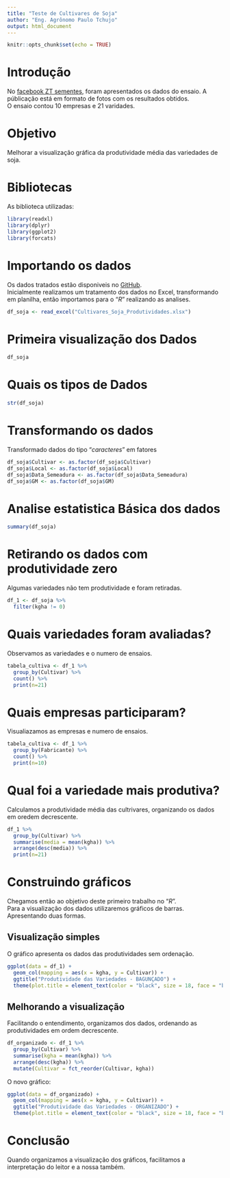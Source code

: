 ---
title: "Teste de Cultivares de Soja"
author: "Eng. Agrônomo Paulo Tchujo"
output: html_document
---

```{r setup, include=FALSE}
knitr::opts_chunk$set(echo = TRUE)
```

# Introdução
No [facebook ZT sementes](https://www.facebook.com/ztsementes/), foram apresentados os dados do ensaio. A públicação está em formato de fotos com os resultados obtidos.  
O ensaio contou 10 empresas e 21 varidades.

# Objetivo
Melhorar a visualização gráfica da produtividade média das variedades de soja.

# Bibliotecas
As biblioteca utilizadas:
```{r, warning=FALSE, message=FALSE}
library(readxl)
library(dplyr)
library(ggplot2)
library(forcats)
```

# Importando os dados
Os dados tratados estão disponiveis no [GitHub](https://github.com/PauloTchujo/Teste-Variedades-Soja).  
Inicialmente realizamos um tratamento dos dados no Excel, transformando em planilha, então importamos para o "_R_" realizando as analises.
```{r}
df_soja <- read_excel("Cultivares_Soja_Produtividades.xlsx")
```

# Primeira visualização dos Dados
```{r}
df_soja
```

# Quais os tipos de Dados
```{r}
str(df_soja)
```

# Transformando os dados
Transformado dados do tipo "_caracteres_" em fatores
```{r}
df_soja$Cultivar <- as.factor(df_soja$Cultivar)
df_soja$Local <- as.factor(df_soja$Local)
df_soja$Data_Semeadura <- as.factor(df_soja$Data_Semeadura)
df_soja$GM <- as.factor(df_soja$GM)
```

# Analise estatistica Básica dos dados
```{r}
summary(df_soja)
```

# Retirando os dados com produtividade zero
Algumas variedades não tem produtividade e foram retiradas.
```{r}
df_1 <- df_soja %>% 
  filter(kgha != 0)
```

# Quais variedades foram avaliadas?
Observamos as variedades e o numero de ensaios.
```{r}
tabela_cultiva <- df_1 %>% 
  group_by(Cultivar) %>% 
  count() %>% 
  print(n=21)
```

# Quais empresas participaram?
Visualiazamos as empresas e numero de ensaios.
```{r}
tabela_cultiva <- df_1 %>% 
  group_by(Fabricante) %>% 
  count() %>% 
  print(n=10)
```

# Qual foi a variedade mais produtiva?
Calculamos a produtividade média das cultrivares, organizando os dados em oredem decrescente.
```{r}
df_1 %>% 
  group_by(Cultivar) %>% 
  summarise(media = mean(kgha)) %>% 
  arrange(desc(media)) %>% 
  print(n=21)
```

# Construindo gráficos
Chegamos então ao objetivo deste primeiro trabalho no "_R_".  
Para a visualização dos dados utilizaremos gráficos de barras. Apresentando duas formas.

## Visualização simples
O gráfico apresenta os dados das produtividades sem ordenação.
```{r}
ggplot(data = df_1) + 
  geom_col(mapping = aes(x = kgha, y = Cultivar)) + 
  ggtitle("Produtividade das Variedades - BAGUNÇADO") + 
  theme(plot.title = element_text(color = "black", size = 18, face = "bold"))
```

## Melhorando a visualização
Facilitando o entendimento, organizamos dos dados, ordenando as produtividades em ordem decrescente.
```{r}
df_organizado <- df_1 %>% 
  group_by(Cultivar) %>% 
  summarise(kgha = mean(kgha)) %>% 
  arrange(desc(kgha)) %>% 
  mutate(Cultivar = fct_reorder(Cultivar, kgha))
```

O novo gráfico:
```{r}
ggplot(data = df_organizado) + 
  geom_col(mapping = aes(x = kgha, y = Cultivar)) + 
  ggtitle("Produtividade das Variedades - ORGANIZADO") + 
  theme(plot.title = element_text(color = "black", size = 18, face = "bold"))
```

# Conclusão
Quando organizamos a visualização dos gráficos, facilitamos a interpretação do leitor e a nossa também.
